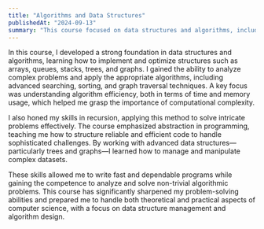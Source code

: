 ```yaml
---
title: "Algorithms and Data Structures"
publishedAt: "2024-09-13"
summary: "This course focused on data structures and algorithms, including advanced searching, sorting, and graph traversal techniques. (Algorithms and Data Structures - IDATG 2102)"
---
```


In this course, I developed a strong foundation in data structures and algorithms, learning how to implement and optimize structures such as arrays, queues, stacks, trees, and graphs. I gained the ability to analyze complex problems and apply the appropriate algorithms, including advanced searching, sorting, and graph traversal techniques. A key focus was understanding algorithm efficiency, both in terms of time and memory usage, which helped me grasp the importance of computational complexity.

I also honed my skills in recursion, applying this method to solve intricate problems effectively. The course emphasized abstraction in programming, teaching me how to structure reliable and efficient code to handle sophisticated challenges. By working with advanced data structures—particularly trees and graphs—I learned how to manage and manipulate complex datasets.

These skills allowed me to write fast and dependable programs while gaining the competence to analyze and solve non-trivial algorithmic problems. This course has significantly sharpened my problem-solving abilities and prepared me to handle both theoretical and practical aspects of computer science, with a focus on data structure management and algorithm design.